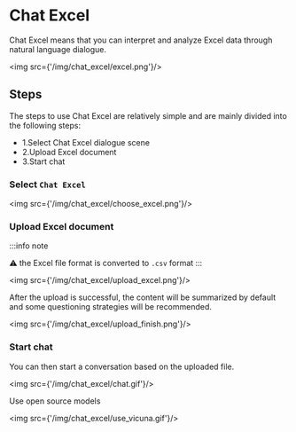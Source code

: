 # Chat Excel

Chat Excel means that you can interpret and analyze Excel data through natural language dialogue.

<img src={'/img/chat_excel/excel.png'}/>


## Steps

The steps to use Chat Excel are relatively simple and are mainly divided into the following steps:
- 1.Select Chat Excel dialogue scene
- 2.Upload Excel document
- 3.Start chat

### Select `Chat Excel` 

<img src={'/img/chat_excel/choose_excel.png'}/>

### Upload Excel document


:::info note

⚠️ the Excel file format is converted to `.csv` format
:::

<img src={'/img/chat_excel/upload_excel.png'}/>

After the upload is successful, the content will be summarized by default and some questioning strategies will be recommended.

<img src={'/img/chat_excel/upload_finish.png'}/>

### Start chat

You can then start a conversation based on the uploaded file.

<img src={'/img/chat_excel/chat.gif'}/>


Use open source models

<img src={'/img/chat_excel/use_vicuna.gif'}/>
